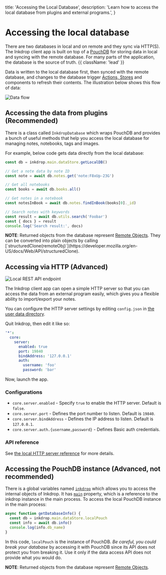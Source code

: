 
  title: 'Accessing the Local Database',
  description:
    'Learn how to access the local database from plugins and external programs.',
}

# Accessing the local database

There are two databases in local and on remote and they sync via HTTP(S).
The Inkdrop client app is built on top of a [PouchDB](https://pouchdb.com/) for storing data in local and syncing with the remote database. For many parts of the application, the database is the source of truth. {{ className: 'lead' }}

Data is written to the local database first, then synced with the remote database, and changes to the database trigger [Actions, Stores](/guides/flux-architecture) and components to refresh their contents. The illustration below shows this flow of data:

![Data flow](/images/accessing-the-local-database_data-flow.png)

## Accessing the data from plugins (Recommended)

There is a class called `InkdropDatabase` which wraps PouchDB and provides a bunch of useful methods that help you access the local database for managing notes, notebooks, tags and images.

For example, below code gets data directly from the local database:

```js
const db = inkdrop.main.dataStore.getLocalDB()

// Get a note data by note ID
const note = await db.notes.get('note:F8xUp-23G')

// Get all notebooks
const books = await db.books.all()

// Get notes in a notebook
const notesInBook = await db.notes.findInBook(books[0]._id)

// Search notes with keywords
const result = await db.utils.search('Foobar')
const { docs } = result
console.log('Search result:', docs)
```

<Note>
<strong>NOTE</strong>: Returned objects from the database represent <a href="https://github.com/electron/remote#remote-objects">Remote Objects</a>. They can be converted into plain objects by calling [`structuredClone(remoteObj)`](https://developer.mozilla.org/en-US/docs/Web/API/structuredClone).
</Note>

<Resources level={3} />

## Accessing via HTTP (Advanced)

![Local REST API endpoint](/images/accessing-the-local-database_local-rest-api-endpoint.png)

The Inkdrop client app can open a simple HTTP server so that you can access the data from an external program easily, which gives you a flexible ability to import/export your notes.

You can configure the HTTP server settings by editing `config.json` in [the user data directory](https://docs.inkdrop.app/manual/basic-usage#user-data-directory).

Quit Inkdrop, then edit it like so:

```yaml
'*':
  core:
    server:
      enabled: true
      port: 19840
      bindAddress: '127.0.0.1'
      auth:
        username: 'foo'
        password: 'bar'
```

Now, launch the app.

### Configurations

- `core.server.enabled` - Specify `true` to enable the HTTP server. Default is `false`.
- `core.server.port` - Defines the port number to listen. Default is `19840`.
- `core.server.bindAddress` - Defines the IP address to listen. Default is `127.0.0.1`.
- `core.server.auth.{username,password}` - Defines Basic auth credentials.

### API reference

See [the local HTTP server reference](/data-access/local-http-server) for more details.

## Accessing the PouchDB instance (Advanced, not recommended)

There is a global variables named [`inkdrop`](/modules/environment) which allows you to access the internal objects of Inkdrop.
It has [`main`](/modules/inkdrop-application) property, which is a reference to the inkdrop instance in the main process.
To access the local PouchDB instance in the main process:

```js
async function getDatabaseInfo() {
  const db = inkdrop.main.dataStore.localPouch
  const info = await db.info()
  console.log(info.db_name)
}
```

In this code, `localPouch` is the instance of PouchDB.
_Be careful, you could break your database_ by accessing it with PouchDB since its API does not protect you from breaking it.
Use it only if the data access API does not provide what you would do.

<Note>
<strong>NOTE</strong>: Returned objects from the database represent <a href="https://github.com/electron/remote#remote-objects">Remote Objects</a>.
</Note>

